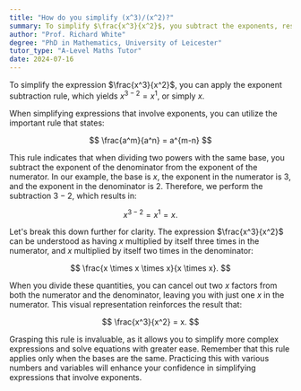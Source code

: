 ```yaml
---
title: "How do you simplify (x^3)/(x^2)?"
summary: To simplify $\frac{x^3}{x^2}$, you subtract the exponents, resulting in $x^{3-2} = x$.
author: "Prof. Richard White"
degree: "PhD in Mathematics, University of Leicester"
tutor_type: "A-Level Maths Tutor"
date: 2024-07-16
---
```


To simplify the expression $\frac{x^3}{x^2}$, you can apply the exponent subtraction rule, which yields $x^{3-2} = x^1$, or simply $x$.

When simplifying expressions that involve exponents, you can utilize the important rule that states:

$$
\frac{a^m}{a^n} = a^{m-n}
$$

This rule indicates that when dividing two powers with the same base, you subtract the exponent of the denominator from the exponent of the numerator. In our example, the base is $x$, the exponent in the numerator is $3$, and the exponent in the denominator is $2$. Therefore, we perform the subtraction $3 - 2$, which results in:

$$
x^{3-2} = x^1 = x.
$$

Let's break this down further for clarity. The expression $\frac{x^3}{x^2}$ can be understood as having $x$ multiplied by itself three times in the numerator, and $x$ multiplied by itself two times in the denominator:

$$
\frac{x \times x \times x}{x \times x}.
$$

When you divide these quantities, you can cancel out two $x$ factors from both the numerator and the denominator, leaving you with just one $x$ in the numerator. This visual representation reinforces the result that:

$$
\frac{x^3}{x^2} = x.
$$

Grasping this rule is invaluable, as it allows you to simplify more complex expressions and solve equations with greater ease. Remember that this rule applies only when the bases are the same. Practicing this with various numbers and variables will enhance your confidence in simplifying expressions that involve exponents.
    